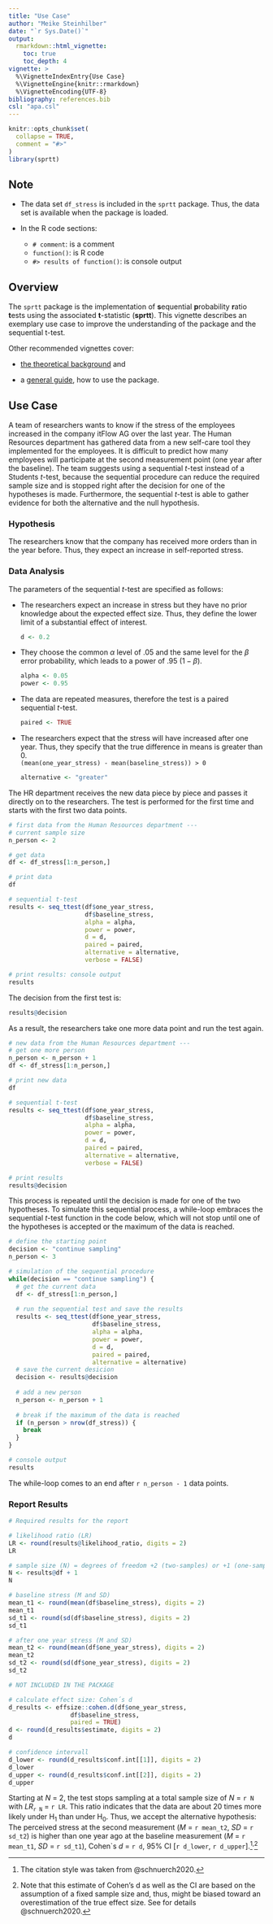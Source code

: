 ```yaml
---
title: "Use Case"
author: "Meike Steinhilber"
date: "`r Sys.Date()`"
output:
  rmarkdown::html_vignette:
    toc: true
    toc_depth: 4
vignette: >
  %\VignetteIndexEntry{Use Case}
  %\VignetteEngine{knitr::rmarkdown}
  %\VignetteEncoding{UTF-8}
bibliography: references.bib
csl: "apa.csl"
---
```


```r
knitr::opts_chunk$set(
  collapse = TRUE,
  comment = "#>"
)
library(sprtt)
```

## Note

-   The data set `df_stress` is included in the `sprtt` package. Thus, the data set is available when the package is loaded.

-   In the R code sections:

    -   `# comment`: is a comment
    -   `function()`: is R code
    -   `#> results of function()`: is console output

## Overview

The `sprtt` package is the implementation of **s**equential **p**robability **r**atio **t**ests using the associated **t**-statistic (**sprtt**). This vignette describes an exemplary use case to improve the understanding of the package and the sequential t-test.

Other recommended vignettes cover:

-   [the theoretical background](https://meikesteinhilber.github.io/sprtt/articles/sequential_testing.html) and

-   a [general guide](https://meikesteinhilber.github.io/sprtt/articles/usage-sprtt.html), how to use the package.

## Use Case

A team of researchers wants to know if the stress of the employees increased in the company itFlow AG over the last year. The Human Resources department has gathered data from a new self-care tool they implemented for the employees. It is difficult to predict how many employees will participate at the second measurement point (one year after the baseline). The team suggests using a sequential *t*-test instead of a Students *t*-test, because the sequential procedure can reduce the required sample size and is stopped right after the decision for one of the hypotheses is made. Furthermore, the sequential *t*-test is able to gather evidence for both the alternative and the null hypothesis.

### Hypothesis

The researchers know that the company has received more orders than in the year before. Thus, they expect an increase in self-reported stress.

### Data Analysis

The parameters of the sequential *t*-test are specified as follows:

-   The researchers expect an increase in stress but they have no prior knowledge about the expected effect size. Thus, they define the lower limit of a substantial effect of interest.

    ```r
    d <- 0.2
    ```

-   They choose the common $\alpha$ level of .05 and the same level for the $\beta$ error probability, which leads to a power of .95 ($1 - \beta$).

    ```r
    alpha <- 0.05
    power <- 0.95
    ```

-   The data are repeated measures, therefore the test is a paired sequential *t*-test.

    ```r
    paired <- TRUE
    ```

-   The researchers expect that the stress will have increased after one year. Thus, they specify that the true difference in means is greater than 0.\
    `(mean(one_year_stress) - mean(baseline_stress)) > 0`

    ```r
    alternative <- "greater"
    ```

The HR department receives the new data piece by piece and passes it directly on to the researchers. The test is performed for the first time and starts with the first two data points.

```r
# first data from the Human Resources department ---
# current sample size
n_person <- 2

# get data
df <- df_stress[1:n_person,]

# print data
df

# sequential t-test
results <- seq_ttest(df$one_year_stress,
                     df$baseline_stress,
                     alpha = alpha,
                     power = power,
                     d = d,
                     paired = paired,
                     alternative = alternative,
                     verbose = FALSE)

# print results: console output
results
```

The decision from the first test is:

```r
results@decision
```

As a result, the researchers take one more data point and run the test again.

```r
# new data from the Human Resources department ---
# get one more person
n_person <- n_person + 1
df <- df_stress[1:n_person,]

# print new data
df

# sequential t-test
results <- seq_ttest(df$one_year_stress,
                     df$baseline_stress,
                     alpha = alpha,
                     power = power,
                     d = d,
                     paired = paired,
                     alternative = alternative,
                     verbose = FALSE)

# print results
results@decision
```

This process is repeated until the decision is made for one of the two hypotheses. To simulate this sequential process, a while-loop embraces the sequential *t*-test function in the code below, which will not stop until one of the hypotheses is accepted or the maximum of the data is reached.

```r
# define the starting point
decision <- "continue sampling"
n_person <- 3

# simulation of the sequential procedure
while(decision == "continue sampling") {
  # get the current data
  df <- df_stress[1:n_person,]
  
  # run the sequential test and save the results
  results <- seq_ttest(df$one_year_stress,
                       df$baseline_stress,
                       alpha = alpha,
                       power = power,
                       d = d,
                       paired = paired,
                       alternative = alternative)
  # save the current desicion
  decision <- results@decision
  
  # add a new person
  n_person <- n_person + 1
  
  # break if the maximum of the data is reached
  if (n_person > nrow(df_stress)) {
    break
  }
}

# console output
results
```

The while-loop comes to an end after `r n_person - 1` data points.

### Report Results

```r
# Required results for the report

# likelihood ratio (LR)
LR <- round(results@likelihood_ratio, digits = 2)
LR

# sample size (N) = degrees of freedom +2 (two-samples) or +1 (one-sample & paired)
N <- results@df + 1
N

# baseline stress (M and SD)
mean_t1 <- round(mean(df$baseline_stress), digits = 2)
mean_t1
sd_t1 <- round(sd(df$baseline_stress), digits = 2)
sd_t1

# after one year stress (M and SD)
mean_t2 <- round(mean(df$one_year_stress), digits = 2)
mean_t2
sd_t2 <- round(sd(df$one_year_stress), digits = 2)
sd_t2

# NOT INCLUDED IN THE PACKAGE 

# calculate effect size: Cohen´s d
d_results <- effsize::cohen.d(df$one_year_stress,
                 df$baseline_stress,
                 paired = TRUE)
d <- round(d_results$estimate, digits = 2)
d

# confidence intervall
d_lower <- round(d_results$conf.int[[1]], digits = 2)
d_lower
d_upper <- round(d_results$conf.int[[2]], digits = 2)
d_upper
```

Starting at *N* = 2, the test stops sampling at a total sample size of *N* = `r N` with *LR*~`r N`~ = `r LR`. This ratio indicates that the data are about 20 times more likely under H~1~ than under H~0~. Thus, we accept the alternative hypothesis: The perceived stress at the second measurement (*M* = `r mean_t2`, *SD* = `r sd_t2`) is higher than one year ago at the baseline measurement (*M* = `r mean_t1`, *SD* = `r sd_t1`), Cohen\`s *d* = `r d`, 95% CI [`r d_lower`, `r d_upper`].[^1]^,^[^2]

[^1]: The citation style was taken from @schnuerch2020.

[^2]: Note that this estimate of Cohen's d as well as the CI are based on the assumption of a fixed sample size and, thus, might be biased toward an overestimation of the true effect size. See for details @schnuerch2020.
